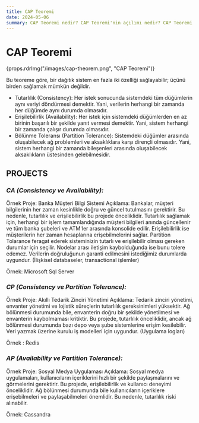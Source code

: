 ```yaml
---
title: CAP Teoremi
date: 2024-05-06
summary: CAP Teoremi nedir? CAP Teoremi'nin açılımı nedir? CAP Teoremi'nin açıklaması ve detayları nelerdir?
---
```


# CAP Teoremi

{props.rdrImg("/images/cap-theorem.png", "CAP Teoremi")}

Bu teoreme göre, bir dağıtık sistem en fazla iki özelliği sağlayabilir; üçünü birden sağlamak mümkün değildir.
* Tutarlılık (Consistency): Her istek sonucunda sistemdeki tüm düğümlerin aynı veriyi döndürmesi demektir. Yani, verilerin herhangi bir zamanda her düğümde aynı durumda olmasıdır.
* Erişilebilirlik (Availability): Her istek için sistemdeki düğümlerden en az birinin başarılı bir şekilde yanıt vermesi demektir. Yani, sistem herhangi bir zamanda çalışır durumda olmasıdır.
* Bölünme Toleransı (Partition Tolerance): Sistemdeki düğümler arasında oluşabilecek ağ problemleri ve aksaklıklara karşı dirençli olmasıdır. Yani, sistem herhangi bir zamanda bileşenleri arasında oluşabilecek aksaklıkların üstesinden gelebilmesidir.

## PROJECTS

### *CA (Consistency ve Availability):*
Örnek Proje: Banka Müşteri Bilgi Sistemi
Açıklama: Bankalar, müşteri bilgilerinin her zaman kesinlikle doğru ve güncel tutulmasını gerektirir. Bu nedenle, tutarlılık ve erişilebilirlik bu projede önceliklidir. Tutarlılık sağlamak için, herhangi bir işlem tamamlandığında müşteri bilgileri anında güncellenir ve tüm banka şubeleri ve ATM'ler arasında konsolide edilir. Erişilebilirlik ise müşterilerin her zaman hesaplarına erişebilmelerini sağlar.
Partition Tolarance feragat ederek sisteminizin tutarlı ve erişilebilir olması gereken durumlar için seçilir. Nodelar arası iletişim kaybolduğunda ise bunu tolere edemez.
Verilerin doğruluğunun garanti edilmesini istediğimiz durumlarda uygundur. (İlişkisel databaseler, transactional işlemler)

Örnek: Microsoft Sql Server

### *CP (Consistency ve Partition Tolerance):*
Örnek Proje: Akıllı Tedarik Zinciri Yönetimi
Açıklama: Tedarik zinciri yönetimi, envanter yönetimi ve lojistik süreçlerin tutarlılık gereksinimleri yüksektir. Ağ bölünmesi durumunda bile, envanterin doğru bir şekilde yönetilmesi ve envanterin kaybolmaması kritiktir. Bu projede, tutarlılık önceliklidir, ancak ağ bölünmesi durumunda bazı depo veya şube sistemlerine erişim kesilebilir.
Veri yazmak üzerine kurulu iş modelleri için uygundur. (Uygulama logları)

Örnek : Redis


### *AP (Availability ve Partition Tolerance):*
Örnek Proje: Sosyal Medya Uygulaması
Açıklama: Sosyal medya uygulamaları, kullanıcıların içeriklerini hızlı bir şekilde paylaşmalarını ve görmelerini gerektirir. Bu projede, erişilebilirlik ve kullanıcı deneyimi önceliklidir. Ağ bölünmesi durumunda bile kullanıcıların içeriklere erişebilmeleri ve paylaşabilmeleri önemlidir. Bu nedenle, tutarlılık riski alınabilir.

Örnek: Cassandra
